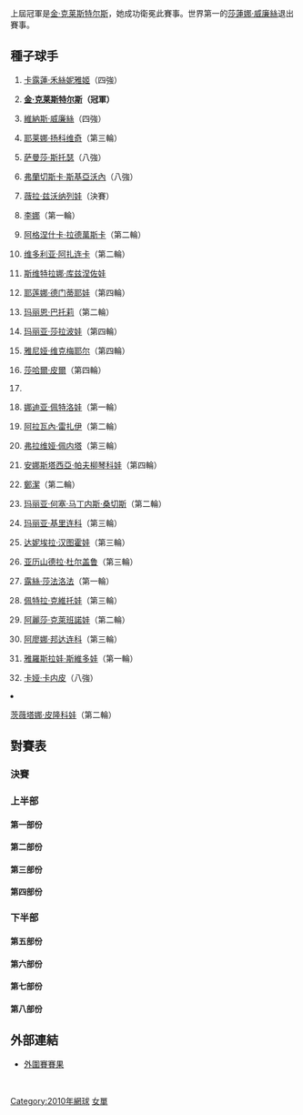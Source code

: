 {{noteTA
|G1=Tennis
|1=zh-hans:半区;zh-hant:半部;
|2=zh-hans:半决赛;zh-hk:準決賽;zh-tw:四強;
|3=zh-hans:四分之一决赛;zh-hk:半準決賽;zh-tw:八強;
}}

{{GrandSlamEvents|2010|美國網球公開賽|
 | defchamp = {{flagicon|BEL}} [[金·克莱斯特尔斯|金·克莱斯特尔斯]]
 | champ ={{flagicon|BEL}} [[金·克莱斯特尔斯|金·克莱斯特尔斯]]
 | runner ={{flagicon|RUS}} [[薇拉·兹沃纳列娃|薇拉·兹沃纳列娃]]
 | score =6-2、6-1
}}
{{Main|2010年美國網球公開賽}}

上屆冠軍是[[金·克莱斯特尔斯|金·克莱斯特尔斯]]，她成功衛冕此賽事。世界第一的[[莎蓮娜·威廉絲|莎蓮娜·威廉絲]]退出賽事。

==種子球手==
{{col-begin}}
{{col-2}}
#{{flagicon|DEN}} [[卡露蓮·禾絲妮雅姬|卡露蓮·禾絲妮雅姬]]（四強）
#{{flagicon|BEL}} '''[[金·克莱斯特尔斯|金·克莱斯特尔斯]]（冠軍）'''
#{{flagicon|USA}} [[維納斯·威廉絲|維納斯·威廉絲]]（四強）
#{{flagicon|SRB}} [[耶莱娜·扬科维奇|耶莱娜·扬科维奇]]（第三輪）
#{{flagicon|AUS}} [[萨曼莎·斯托瑟|萨曼莎·斯托瑟]]（八強）
#{{flagicon|ITA}} [[弗蘭切斯卡·斯基亞沃內|弗蘭切斯卡·斯基亞沃內]]（八強）
#{{flagicon|RUS}} [[薇拉·兹沃纳列娃|薇拉·兹沃纳列娃]]（決賽）
#{{flagicon|CHN}} [[李娜_(網球)|李娜]]（第一輪）
#{{flagicon|POL}} [[阿格涅什卡·拉德萬斯卡|阿格涅什卡·拉德萬斯卡]]（第二輪）
#{{flagicon|BLR}} [[维多利亚·阿扎连卡|维多利亚·阿扎连卡]]（第二輪）
#{{flagicon|RUS}} [[斯维特拉娜·库兹涅佐娃|斯维特拉娜·库兹涅佐娃]]
#{{flagicon|RUS}} [[耶莲娜·德门蒂耶娃|耶莲娜·德门蒂耶娃]]（第四輪）
#{{flagicon|FRA}} [[玛丽恩·巴托莉|玛丽恩·巴托莉]]（第二輪）
#{{flagicon|RUS}} [[玛丽亚·莎拉波娃|玛丽亚·莎拉波娃]]（第四輪）
#{{flagicon|BEL}} [[雅尼娅·维克梅耶尔|雅尼娅·维克梅耶尔]]（第四輪）
#{{flagicon|ISR}} [[莎哈爾·皮爾|莎哈爾·皮爾]]（第四輪）
{{col-2}}
<ol start="17"><li>
<li>{{flagicon|RUS}} [[娜迪亚·佩特洛娃|娜迪亚·佩特洛娃]]（第一輪）
<li>{{flagicon|FRA}} [[阿拉瓦內·雷扎伊|阿拉瓦內·雷扎伊]]（第二輪）
<li>{{flagicon|ITA}} [[弗拉维娅·佩内塔|弗拉维娅·佩内塔]]（第三輪）
<li>{{flagicon|RUS}} [[安娜斯塔西亞·帕夫柳琴科娃|安娜斯塔西亞·帕夫柳琴科娃]]（第四輪）
<li>{{flagicon|CHN}} [[鄭潔|鄭潔]]（第二輪）
<li>{{flagicon|ESP}} [[玛丽亚·何塞·马丁内斯·桑切斯|玛丽亚·何塞·马丁内斯·桑切斯]]（第二輪）
<li>{{flagicon|RUS}} [[玛丽亚·基里连科|玛丽亚·基里连科]]（第三輪）
<li>{{flagicon|SVK}} [[达妮埃拉·汉图霍娃|达妮埃拉·汉图霍娃]]（第三輪）
<li>{{flagicon|ROU}} [[亚历山德拉·杜尔盖鲁|亚历山德拉·杜尔盖鲁]]（第三輪）
<li>{{flagicon|CZE}} [[露絲·莎法洛法|露絲·莎法洛法]]（第一輪）
<li>{{flagicon|CZE}} [[佩特拉·克維托娃|佩特拉·克維托娃]]（第三輪）
<li>{{flagicon|RUS}} [[阿麗莎·克萊班諾娃|阿麗莎·克萊班諾娃]]（第二輪）
<li>{{flagicon|UKR}} [[阿廖娜·邦达连科|阿廖娜·邦达连科]]（第三輪）
<li>{{flagicon|KAZ}} [[雅羅斯拉娃·斯維多娃|雅羅斯拉娃·斯維多娃]]（第一輪）
<li>{{flagicon|EST}} [[卡娅·卡内皮|卡娅·卡内皮]]（八強）
<li>{{flagicon|BUL}} [[茨薇塔娜·皮隆科娃|茨薇塔娜·皮隆科娃]]（第二輪）
{{col-end}}

==對賽表==
{{Draw key}}
===決賽===
{{8TeamBracket-Tennis3
| RD1=八強
| RD2=四強
| RD3=決賽

|team-width=175

| RD1-seed1=1
| RD1-team1='''{{flagicon|DEN}} [[卡露蓮·禾絲妮雅姬|卡露蓮·禾絲妮雅姬]]
| RD1-score1-1='''6
| RD1-score1-2='''7
| RD1-score1-3= 
| RD1-seed2= 
| RD1-team2={{flagicon|SVK}} [[多米尼卡·齐布尔科娃|多米尼卡·齐布尔科娃]]
| RD1-score2-1=2
| RD1-score2-2=5
| RD1-score2-3= 

| RD1-seed3=31
| RD1-team3={{flagicon|EST}} [[卡娅·卡内皮|卡娅·卡内皮]]
| RD1-score3-1=3
| RD1-score3-2=5
| RD1-score3-3= 
| RD1-seed4=7
| RD1-team4='''{{flagicon|RUS}} [[薇拉·兹沃纳列娃|薇拉·兹沃纳列娃]]
| RD1-score4-1='''6
| RD1-score4-2='''7
| RD1-score4-3= 

| RD1-seed5=6
| RD1-team5={{flagicon|ITA}} [[弗蘭切斯卡·斯基亞沃內|弗蘭切斯卡·斯基亞沃內]]
| RD1-score5-1=6
| RD1-score5-2=5<sup>4</sup>
| RD1-score5-3= 
| RD1-seed6=3
| RD1-team6='''{{flagicon|USA}} [[維納斯·威廉絲|維納斯·威廉絲]]
| RD1-score6-1='''7
| RD1-score6-2='''6
| RD1-score6-3= 

| RD1-seed7=5
| RD1-team7={{flagicon|AUS}} [[萨曼莎·斯托瑟|萨曼莎·斯托瑟]]
| RD1-score7-1=4
| RD1-score7-2='''7
| RD1-score7-3=3
| RD1-seed8=2
| RD1-team8='''{{flagicon|BEL}} [[金·克莱斯特尔斯|金·克莱斯特尔斯]]
| RD1-score8-1='''6
| RD1-score8-2=5
| RD1-score8-3='''6

| RD2-seed1=1
| RD2-team1={{flagicon|DEN}} [[卡露蓮·禾絲妮雅姬|卡露蓮·禾絲妮雅姬]]
| RD2-score1-1=4
| RD2-score1-2=3
| RD2-score1-3= 
| RD2-seed2=7
| RD2-team2='''{{flagicon|RUS}} [[薇拉·兹沃纳列娃|薇拉·兹沃纳列娃]]
| RD2-score2-1='''6
| RD2-score2-2='''6
| RD2-score2-3= 

| RD2-seed3=3
| RD2-team3={{flagicon|USA}} [[維納斯·威廉絲|維納斯·威廉絲]]
| RD2-score3-1='''6
| RD2-score3-2=6<sup>2</sup>
| RD2-score3-3=4
| RD2-seed4=2
| RD2-team4='''{{flagicon|BEL}} [[金·克莱斯特尔斯|金·克莱斯特尔斯]]
| RD2-score4-1=4
| RD2-score4-2='''7
| RD2-score4-3='''6

| RD3-seed1=7
| RD3-team1={{flagicon|RUS}} [[薇拉·兹沃纳列娃|薇拉·兹沃纳列娃]]
| RD3-score1-1=2
| RD3-score1-2=1
| RD3-score1-3= 
| RD3-seed2=2
| RD3-team2='''{{flagicon|BEL}} [[金·克莱斯特尔斯|金·克莱斯特尔斯]]
| RD3-score2-1='''6
| RD3-score2-2='''6
| RD3-score2-3= 
}}

===上半部===
====第一部份====
{{16TeamBracket-Compact-Tennis3
| RD1=第一輪
| RD2=第二輪
| RD3=第三輪
| RD4=第四輪

| RD1-seed01=1
| RD1-team01='''{{flagicon|DEN}} [[卡露蓮·禾絲妮雅姬|禾絲妮雅姬]]
| RD1-score01-1='''6
| RD1-score01-2='''6
| RD1-score01-3= 
| RD1-seed02=WC
| RD1-team02={{flagicon|USA}} [[Chelsey_Gullickson|C Gullickson]]
| RD1-score02-1=1
| RD1-score02-2=1
| RD1-score02-3= 

| RD1-seed03= 
| RD1-team03='''{{flagicon|TPE}} [[張凱貞|張]]
| RD1-score03-1='''6
| RD1-score03-2='''6
| RD1-score03-3= 
| RD1-seed04= 
| RD1-team04={{flagicon|ESP}} [[卡拉·蘇亞雷斯·拿華路|蘇亞雷斯·拿華路]]
| RD1-score04-1=2
| RD1-score04-2=4
| RD1-score04-3= 

| RD1-seed05= 
| RD1-team05={{flagicon|GBR}} [[Anne_Keothavong|A Keothavong]]
| RD1-score05-1='''6
| RD1-score05-2=1
| RD1-score05-3=1
| RD1-seed06= 
| RD1-team06='''{{flagicon|TPE}} [[詹詠然|詹]]
| RD1-score06-1=2
| RD1-score06-2='''6
| RD1-score06-3='''6

| RD1-seed07=Q
| RD1-team07='''{{flagicon|AUT}} [[達美拉·柏絲克|柏絲克]]
| RD1-score07-1=2
| RD1-score07-2='''7
| RD1-score07-3='''6
| RD1-seed08=26
| RD1-team08={{flagicon|CZE}} [[露絲·莎法洛法|莎法洛法]]
| RD1-score08-1='''6
| RD1-score08-2=5
| RD1-score08-3=2

| RD1-seed09=18
| RD1-team09='''{{flagicon|FRA}} [[阿拉瓦內·雷扎伊|雷扎伊]]
| RD1-score09-1='''7
| RD1-score09-2='''7
| RD1-score09-3= 
| RD1-seed10= 
| RD1-team10={{flagicon|SVK}} [[瑪達蓮娜·拉芭莉歌法|拉芭莉歌法]]
| RD1-score10-1=6<sup>5</sup>
| RD1-score10-2=6<sup>2</sup>
| RD1-score10-3= 

| RD1-seed11=WC
| RD1-team11='''{{flagicon|USA}} [[Beatrice_Capra|B Capra]]
| RD1-score11-1='''6
| RD1-score11-2='''6
| RD1-score11-3= 
| RD1-seed12= 
| RD1-team12={{flagicon|CRO}} [[卡羅莉娜·施普雷姆|施普雷姆]]
| RD1-score12-1=1
| RD1-score12-2=3
| RD1-score12-3= 

| RD1-seed13=Q
| RD1-team13={{flagicon|ESP}} [[Nuria_Llagostera_Vives|N Llagostera Vives]]
| RD1-score13-1=3
| RD1-score13-2=6<sup>6</sup>
| RD1-score13-3= 
| RD1-seed14= 
| RD1-team14='''{{flagicon|CZE}} [[伊韋塔·貝內索娃|貝內索娃]]
| RD1-score14-1='''6
| RD1-score14-2='''7
| RD1-score14-3= 

| RD1-seed15= 
| RD1-team15={{flagicon|AUS}} [[Jarmila_Groth|J Groth]]
| RD1-score15-1='''6
| RD1-score15-2=3
| RD1-score15-3=1
| RD1-seed16=14
| RD1-team16='''{{flagicon|RUS}} [[玛丽亚·莎拉波娃|莎拉波娃]]
| RD1-score16-1=4
| RD1-score16-2='''6
| RD1-score16-3='''6

| RD2-seed01=1
| RD2-team01='''{{flagicon|DEN}} [[卡露蓮·禾絲妮雅姬|禾絲妮雅姬]]
| RD2-score01-1='''6
| RD2-score01-2='''6
| RD2-score01-3= 
| RD2-seed02= 
| RD2-team02={{flagicon|TPE}} [[張凱貞|張]]
| RD2-score02-1=0
| RD2-score02-2=0
| RD2-score02-3= 

| RD2-seed03= 
| RD2-team03='''{{flagicon|TPE}} [[詹詠然|詹]]
| RD2-score03-1='''6
| RD2-score03-2='''6
| RD2-score03-3= 
| RD2-seed04=Q
| RD2-team04={{flagicon|AUT}} [[達美拉·柏絲克|柏絲克]]
| RD2-score04-1=3
| RD2-score04-2=3
| RD2-score04-3= 

| RD2-seed05=18
| RD2-team05={{flagicon|FRA}} [[阿拉瓦內·雷扎伊|雷扎伊]]
| RD2-score05-1=5
| RD2-score05-2='''6
| RD2-score05-3=3
| RD2-seed06=WC
| RD2-team06='''{{flagicon|USA}} [[Beatrice_Capra|B Capra]]
| RD2-score06-1='''7
| RD2-score06-2=2
| RD2-score06-3='''6

| RD2-seed07= 
| RD2-team07={{flagicon|CZE}} [[伊韋塔·貝內索娃|貝內索娃]]
| RD2-score07-1=1
| RD2-score07-2=2
| RD2-score07-3= 
| RD2-seed08=14
| RD2-team08='''{{flagicon|RUS}} [[玛丽亚·莎拉波娃|莎拉波娃]]
| RD2-score08-1='''6
| RD2-score08-2='''6
| RD2-score08-3= 

| RD3-seed01=1
| RD3-team01='''{{flagicon|DEN}} [[卡露蓮·禾絲妮雅姬|禾絲妮雅姬]]
| RD3-score01-1='''6
| RD3-score01-2='''6
| RD3-score01-3= 
| RD3-seed02= 
| RD3-team02={{flagicon|TPE}} [[詹詠然|詹]]
| RD3-score02-1=1
| RD3-score02-2=0
| RD3-score02-3= 

| RD3-seed03=WC
| RD3-team03={{flagicon|USA}} [[Beatrice_Capra|B Capra]]
| RD3-score03-1=0
| RD3-score03-2=0
| RD3-score03-3= 
| RD3-seed04=14
| RD3-team04='''{{flagicon|RUS}} [[玛丽亚·莎拉波娃|莎拉波娃]]
| RD3-score04-1='''6
| RD3-score04-2='''6
| RD3-score04-3= 

| RD4-seed01=1
| RD4-team01='''{{flagicon|DEN}} [[卡露蓮·禾絲妮雅姬|禾絲妮雅姬]]
| RD4-score01-1='''6
| RD4-score01-2='''6
| RD4-score01-3= 
| RD4-seed02=14
| RD4-team02={{flagicon|RUS}} [[玛丽亚·莎拉波娃|莎拉波娃]]
| RD4-score02-1=3
| RD4-score02-2=4
| RD4-score02-3= 
}}

====第二部份====
{{16TeamBracket-Compact-Tennis3
| RD1=第一輪
| RD2=第二輪
| RD3=第三輪
| RD4=第四輪

| RD1-seed01=11
| RD1-team01='''{{flagicon|RUS}} [[斯维特拉娜·库兹涅佐娃|库兹涅佐娃]]
| RD1-score01-1='''6
| RD1-score01-2=4
| RD1-score01-3='''6
| RD1-seed02= 
| RD1-team02={{flagicon|JPN}} [[伊達公子|伊達]]
| RD1-score02-1=2
| RD1-score02-2='''6
| RD1-score02-3=1

| RD1-seed03= 
| RD1-team03={{flagicon|RUS}} [[Regina_Kulikova|R Kulikova]]
| RD1-score03-1=0
| RD1-score03-2=0
| RD1-score03-3=r
| RD1-seed04= 
| RD1-team04='''{{flagicon|LAT}} [[安娜斯塔西娅·塞娃斯托娃|塞娃斯托娃]]
| RD1-score04-1='''6
| RD1-score04-2=2
| RD1-score04-3= 

| RD1-seed05= 
| RD1-team05='''{{flagicon|AUT}} [[Yvonne_Meusburger|Y Meusburger]]
| RD1-score05-1=3
| RD1-score05-2='''7
| RD1-score05-3='''6
| RD1-seed06= 
| RD1-team06={{flagicon|USA}} [[Jill_Craybas|J Craybas]]
| RD1-score06-1='''6
| RD1-score06-2=5
| RD1-score06-3=0

| RD1-seed07= 
| RD1-team07={{Nowrap|{{flagicon|CZE}} [[巴波拉·薩拉弗娃-斯托科娃|薩拉弗娃-斯托科娃]]}}
| RD1-score07-1=5
| RD1-score07-2=4
| RD1-score07-3= 
| RD1-seed08=23
| RD1-team08='''{{flagicon|RUS}} [[玛丽亚·基里连科|基里连科]]
| RD1-score08-1='''7
| RD1-score08-2='''6
| RD1-score08-3= 

| RD1-seed09=30
| RD1-team09={{flagicon|KAZ}} [[雅羅斯拉娃·斯維多娃|斯維多娃]]
| RD1-score09-1=4
| RD1-score09-2='''6
| RD1-score09-3=2
| RD1-seed10=Q
| RD1-team10='''{{flagicon|ESP}} [[Lourdes_Domínguez_Lino|Domínguez Lino]]
| RD1-score10-1='''6
| RD1-score10-2=3
| RD1-score10-3='''6

| RD1-seed11= 
| RD1-team11={{flagicon|RUS}} [[安娜·恰克韋塔澤|恰克韋塔澤]]
| RD1-score11-1=3
| RD1-score11-2=3
| RD1-score11-3= 
| RD1-seed12= 
| RD1-team12='''{{flagicon|POL}} [[Urszula_Radwańska|U Radwańska]]
| RD1-score12-1='''6
| RD1-score12-2='''6
| RD1-score12-3= 

| RD1-seed13= 
| RD1-team13='''{{flagicon|SVK}} [[多米尼卡·齐布尔科娃|齐布尔科娃]]
| RD1-score13-1='''6
| RD1-score13-2=4
| RD1-score13-3='''7
| RD1-seed14= 
| RD1-team14={{flagicon|SUI}} [[Stefanie_Vögele|S Vögele]]
| RD1-score14-1=2
| RD1-score14-2='''6
| RD1-score14-3=5

| RD1-seed15= 
| RD1-team15='''{{flagicon|UKR}} [[卡捷琳娜·邦达连科|K邦达连科]]
| RD1-score15-1=2
| RD1-score15-2='''6
| RD1-score15-3='''6
| RD1-seed16=8
| RD1-team16={{flagicon|CHN}} [[李娜_(網球)|李]]
| RD1-score16-1='''6
| RD1-score16-2=4
| RD1-score16-3=2

| RD2-seed01=11
| RD2-team01='''{{flagicon|RUS}} [[斯维特拉娜·库兹涅佐娃|库兹涅佐娃]]
| RD2-score01-1='''6
| RD2-score01-2='''6
| RD2-score01-3= 
| RD2-seed02= 
| RD2-team02={{flagicon|LAT}} [[安娜斯塔西娅·塞娃斯托娃|塞娃斯托娃]]
| RD2-score02-1=2
| RD2-score02-2=3
| RD2-score02-3= 

| RD2-seed03= 
| RD2-team03={{flagicon|AUT}} [[Yvonne_Meusburger|Y Meusburger]]
| RD2-score03-1='''6
| RD2-score03-2=5
| RD2-score03-3=0
| RD2-seed04=23
| RD2-team04='''{{flagicon|RUS}} [[玛丽亚·基里连科|基里连科]]
| RD2-score04-1=4
| RD2-score04-2='''7
| RD2-score04-3='''6

| RD2-seed05=Q
| RD2-team05='''{{flagicon|ESP}} [[Lourdes_Domínguez_Lino|Domínguez Lino]]
| RD2-score05-1='''6
| RD2-score05-2='''7
| RD2-score05-3= 
| RD2-seed06= 
| RD2-team06={{flagicon|POL}} [[Urszula_Radwańska|U Radwańska]]
| RD2-score06-1=2
| RD2-score06-2=5
| RD2-score06-3= 

| RD2-seed07= 
| RD2-team07='''{{flagicon|SVK}} [[多米尼卡·齐布尔科娃|齐布尔科娃]]
| RD2-score07-1='''6
| RD2-score07-2=5
| RD2-score07-3='''7
| RD2-seed08= 
| RD2-team08={{flagicon|UKR}} [[卡捷琳娜·邦达连科|K邦达连科]]
| RD2-score08-1=2
| RD2-score08-2='''7
| RD2-score08-3=6<sup>7</sup>

| RD3-seed01=11
| RD3-team01='''{{flagicon|RUS}} [[斯维特拉娜·库兹涅佐娃|库兹涅佐娃]]
| RD3-score01-1='''6
| RD3-score01-2='''6
| RD3-score01-3= 
| RD3-seed02=23
| RD3-team02={{flagicon|RUS}} [[玛丽亚·基里连科|基里连科]]
| RD3-score02-1=3
| RD3-score02-2=4
| RD3-score02-3= 

| RD3-seed03=Q
| RD3-team03={{flagicon|ESP}} [[Lourdes_Domínguez_Lino|Domínguez Lino]]
| RD3-score03-1=0
| RD3-score03-2=1
| RD3-score03-3= 
| RD3-seed04= 
| RD3-team04='''{{flagicon|SVK}} [[多米尼卡·齐布尔科娃|齐布尔科娃]]
| RD3-score04-1='''6
| RD3-score04-2='''6
| RD3-score04-3= 

| RD4-seed01=11
| RD4-team01={{flagicon|RUS}} [[斯维特拉娜·库兹涅佐娃|库兹涅佐娃]]
| RD4-score01-1=5
| RD4-score01-2=6<sup>4</sup>
| RD4-score01-3= 
| RD4-seed02= 
| RD4-team02='''{{flagicon|SVK}} [[多米尼卡·齐布尔科娃|齐布尔科娃]]
| RD4-score02-1='''7
| RD4-score02-2='''7
| RD4-score02-3= 
}}

====第三部份====
{{16TeamBracket-Compact-Tennis3
| RD1=第一輪
| RD2=第二輪
| RD3=第三輪
| RD4=第四輪

| RD1-seed01=4
| RD1-team01='''{{flagicon|SRB}} [[耶莱娜·扬科维奇|扬科维奇]]
| RD1-score01-1='''6
| RD1-score01-2=4
| RD1-score01-3='''7
| RD1-seed02= 
| RD1-team02={{flagicon|ROU}} [[西莫娜·哈勒普|哈勒普]]
| RD1-score02-1=4
| RD1-score02-2='''6
| RD1-score02-3=5

| RD1-seed03= 
| RD1-team03={{flagicon|AUS}} [[艾丽西亚·莫利克|莫利克]]
| RD1-score03-1=6<sup>5</sup>
| RD1-score03-2=1
| RD1-score03-3= 
| RD1-seed04=Q
| RD1-team04='''{{flagicon|CRO}} [[Mirjana_Lučić|Lučić]]
| RD1-score04-1='''7
| RD1-score04-2='''6
| RD1-score04-3= 

| RD1-seed05= 
| RD1-team05={{flagicon|RSA}} [[Chanelle_Scheepers|C Scheepers]]
| RD1-score05-1=3
| RD1-score05-2=4
| RD1-score05-3= 
| RD1-seed06=Q
| RD1-team06='''{{flagicon|UZB}} [[Akgul_Amanmuradova|A Amanmuradova]]
| RD1-score06-1='''6
| RD1-score06-2='''6
| RD1-score06-3= 

| RD1-seed07= 
| RD1-team07={{flagicon|FRA}} [[阿丽泽·科奈|科奈]]
| RD1-score07-1='''6
| RD1-score07-2=1
| RD1-score07-3=0
| RD1-seed08=31
| RD1-team08='''{{flagicon|EST}} [[卡娅·卡内皮|卡内皮]]
| RD1-score08-1=3
| RD1-score08-2='''6
| RD1-score08-3='''6

| RD1-seed09=22
| RD1-team09='''{{Nowrap|{{flagicon|ESP}} [[玛丽亚·何塞·马丁内斯·桑切斯|马丁内斯·桑切斯]]}}
| RD1-score09-1='''6
| RD1-score09-2=3
| RD1-score09-3='''6
| RD1-seed10=WC
| RD1-team10={{flagicon|USA}} [[吉美·漢普頓|漢普頓]]
| RD1-score10-1=4
| RD1-score10-2='''6
| RD1-score10-3=0

| RD1-seed11= 
| RD1-team11={{flagicon|BEL}} [[Kirsten_Flipkens|K Flipkens]]
| RD1-score11-1=1
| RD1-score11-2=3
| RD1-score11-3= 
| RD1-seed12= 
| RD1-team12='''{{flagicon|SUI}} [[帕蒂·施尼德|施尼德]]
| RD1-score12-1='''6
| RD1-score12-2='''6
| RD1-score12-3= 

| RD1-seed13= 
| RD1-team13={{flagicon|ITA}} [[Romina_Oprandi|R Oprandi]]
| RD1-score13-1=3
| RD1-score13-2=4
| RD1-score13-3= 
| RD1-seed14= 
| RD1-team14='''{{flagicon|GER}} [[茱莉亞·高加斯|高加斯]]
| RD1-score14-1='''6
| RD1-score14-2='''6
| RD1-score14-3= 

| RD1-seed15= 
| RD1-team15={{flagicon|RUS}} [[Alla_Kudryavtseva|A Kudryavtseva]]
| RD1-score15-1=1
| RD1-score15-2=2
| RD1-score15-3= 
| RD1-seed16=15
| RD1-team16='''{{flagicon|BEL}} [[雅尼娅·维克梅耶尔|维克梅耶尔]]
| RD1-score16-1='''6
| RD1-score16-2='''6
| RD1-score16-3= 

| RD2-seed01=4
| RD2-team01='''{{flagicon|SRB}} [[耶莱娜·扬科维奇|扬科维奇]]
| RD2-score01-1='''6
| RD2-score01-2=3
| RD2-score01-3='''6
| RD2-seed02=Q
| RD2-team02={{flagicon|CRO}} [[Mirjana_Lučić|Lučić]]
| RD2-score02-1=4
| RD2-score02-2='''6
| RD2-score02-3=2

| RD2-seed03=Q
| RD2-team03={{flagicon|UZB}} [[Akgul_Amanmuradova|A Amanmuradova]]
| RD2-score03-1=2
| RD2-score03-2=4
| RD2-score03-3= 
| RD2-seed04=31
| RD2-team04='''{{flagicon|EST}} [[卡娅·卡内皮|卡内皮]]
| RD2-score04-1='''6
| RD2-score04-2='''6
| RD2-score04-3= 

| RD2-seed05=22
| RD2-team05={{Nowrap|{{flagicon|ESP}} [[玛丽亚·何塞·马丁内斯·桑切斯|马丁内斯·桑切斯]]}}
| RD2-score05-1=6<sup>2</sup>
| RD2-score05-2=4
| RD2-score05-3= 
| RD2-seed06= 
| RD2-team06='''{{flagicon|SUI}} [[帕蒂·施尼德|施尼德]]
| RD2-score06-1='''7
| RD2-score06-2='''6
| RD2-score06-3= 

| RD2-seed07= 
| RD2-team07={{flagicon|GER}} [[茱莉亞·高加斯|高加斯]]
| RD2-score07-1=4
| RD2-score07-2=5
| RD2-score07-3= 
| RD2-seed08=15
| RD2-team08='''{{flagicon|BEL}} [[雅尼娅·维克梅耶尔|维克梅耶尔]]
| RD2-score08-1='''6
| RD2-score08-2='''7
| RD2-score08-3= 

| RD3-seed01=4
| RD3-team01={{flagicon|SRB}} [[耶莱娜·扬科维奇|扬科维奇]]
| RD3-score01-1=2
| RD3-score01-2=6<sup>1</sup>
| RD3-score01-3= 
| RD3-seed02=31
| RD3-team02='''{{flagicon|EST}} [[卡娅·卡内皮|卡内皮]]
| RD3-score02-1='''6
| RD3-score02-2='''7
| RD3-score02-3= 

| RD3-seed03= 
| RD3-team03={{flagicon|SUI}} [[帕蒂·施尼德|施尼德]]
| RD3-score03-1=6<sup>5</sup>
| RD3-score03-2='''6
| RD3-score03-3=6<sup>6</sup>
| RD3-seed04=15
| RD3-team04='''{{flagicon|BEL}} [[雅尼娅·维克梅耶尔|维克梅耶尔]]
| RD3-score04-1='''7
| RD3-score04-2=3
| RD3-score04-3='''7

| RD4-seed01=31
| RD4-team01='''{{flagicon|EST}} [[卡娅·卡内皮|卡内皮]]
| RD4-score01-1=0
| RD4-score01-2='''7
| RD4-score01-3='''6
| RD4-seed02=15
| RD4-team02={{flagicon|BEL}} [[雅尼娅·维克梅耶尔|维克梅耶尔]]
| RD4-score02-1='''6
| RD4-score02-2=6<sup>2</sup>
| RD4-score02-3=1
}}
====第四部份====
{{16TeamBracket-Compact-Tennis3
| RD1=第一輪
| RD2=第二輪
| RD3=第三輪
| RD4=第四輪

| RD1-seed01=9
| RD1-team01='''{{flagicon|POL}} [[阿格涅什卡·拉德萬斯卡|拉德萬斯卡]]
| RD1-score01-1='''6
| RD1-score01-2='''6
| RD1-score01-3= 
| RD1-seed02= 
| RD1-team02={{flagicon|ESP}} [[Arantxa_Parra_Santonja|A Parra Santonja]]
| RD1-score02-1=4
| RD1-score02-2=3
| RD1-score02-3= 

| RD1-seed03= 
| RD1-team03='''{{flagicon|CHN}} [[彭帥|彭]]
| RD1-score03-1=6<sup>5</sup>
| RD1-score03-2='''7
| RD1-score03-3='''6
| RD1-seed04=WC
| RD1-team04={{flagicon|USA}} [[Shelby_Rogers|S Rogers]]
| RD1-score04-1='''7
| RD1-score04-2=6<sup>3</sup>
| RD1-score04-3=3

| RD1-seed05= 
| RD1-team05='''{{flagicon|USA}} [[比丹妮·瑪迪克-辛特斯|瑪迪克-辛特斯]]
| RD1-score05-1=4
| RD1-score05-2='''6
| RD1-score05-3='''6
| RD1-seed06= 
| RD1-team06={{Nowrap|{{flagicon|ESP}} [[安娜貝爾·梅迪娜·加里格斯|梅迪娜·加里格斯]]}}
| RD1-score06-1='''6
| RD1-score06-2=4
| RD1-score06-3=1

| RD1-seed07= 
| RD1-team07='''{{flagicon|GER}} [[安德烈·佩德科維奇|佩德科維奇]]
| RD1-score07-1='''6
| RD1-score07-2=4
| RD1-score07-3='''7
| RD1-seed08=17
| RD1-team08={{flagicon|RUS}} [[娜迪亚·佩特洛娃|佩特洛娃]]
| RD1-score08-1=2
| RD1-score08-2='''6
| RD1-score08-3=6<sup>4</sup>

| RD1-seed09=25
| RD1-team09='''{{flagicon|ROU}} [[亚历山德拉·杜尔盖鲁|杜尔盖鲁]]
| RD1-score09-1='''6
| RD1-score09-2='''6
| RD1-score09-3= 
| RD1-seed10= 
| RD1-team10={{flagicon|FRA}} [[茱莉·孔恩|孔恩]]
| RD1-score10-1=3
| RD1-score10-2=1
| RD1-score10-3= 

| RD1-seed11= 
| RD1-team11='''{{flagicon|SWE}} [[索菲亞·阿維德森|阿維德森]]
| RD1-score11-1='''6
| RD1-score11-2='''6
| RD1-score11-3= 
| RD1-seed12= 
| RD1-team12={{flagicon|ROU}} [[索拉娜·科斯蒂亚|科斯蒂亚]]
| RD1-score12-1=1
| RD1-score12-2=2
| RD1-score12-3= 

| RD1-seed13=WC
| RD1-team13={{flagicon|USA}} [[Coco_Vandeweghe|C Vandeweghe]]
| RD1-score13-1=1
| RD1-score13-2=0
| RD1-score13-3= 
| RD1-seed14=
| RD1-team14='''{{flagicon|GER}} [[萨比娜·利斯基|利斯基]]
| RD1-score14-1='''6
| RD1-score14-2='''6
| RD1-score14-3= 

| RD1-seed15=Q
| RD1-team15={{flagicon|SVK}} [[Zuzana_Kučová|Z Kučová]]
| RD1-score15-1=2
| RD1-score15-2=1
| RD1-score15-3= 
| RD1-seed16=7
| RD1-team16='''{{flagicon|RUS}} [[薇拉·兹沃纳列娃|兹沃纳列娃]]
| RD1-score16-1='''6
| RD1-score16-2='''6
| RD1-score16-3= 

| RD2-seed01=9
| RD2-team01={{flagicon|POL}} [[阿格涅什卡·拉德萬斯卡|拉德萬斯卡]]
| RD2-score01-1='''6
| RD2-score01-2=1
| RD2-score01-3=4
| RD2-seed02= 
| RD2-team02='''{{flagicon|CHN}} [[彭帥|彭]]
| RD2-score02-1=2
| RD2-score02-2='''6
| RD2-score02-3='''6

| RD2-seed03= 
| RD2-team03={{flagicon|USA}} [[比丹妮·瑪迪克-辛特斯|瑪迪克-辛特斯]]
| RD2-score03-1='''6
| RD2-score03-2=3
| RD2-score03-3=5
| RD2-seed04= 
| RD2-team04='''{{flagicon|GER}} [[安德烈·佩德科維奇|佩德科維奇]]
| RD2-score04-1=3
| RD2-score04-2='''6
| RD2-score04-3='''7

| RD2-seed05=25
| RD2-team05='''{{flagicon|ROU}} [[亚历山德拉·杜尔盖鲁|杜尔盖鲁]]
| RD2-score05-1='''7
| RD2-score05-2='''6
| RD2-score05-3= 
| RD2-seed06= 
| RD2-team06={{flagicon|SWE}} [[索菲亞·阿維德森|阿維德森]]
| RD2-score06-1=6<sup>5</sup>
| RD2-score06-2=1
| RD2-score06-3= 

| RD2-seed07=
| RD2-team07={{flagicon|GER}} [[萨比娜·利斯基|利斯基]]
| RD2-score07-1=1
| RD2-score07-2=6<sup>5</sup>
| RD2-score07-3= 
| RD2-seed08=7
| RD2-team08='''{{flagicon|RUS}} [[薇拉·兹沃纳列娃|兹沃纳列娃]]
| RD2-score08-1='''6
| RD2-score08-2='''7
| RD2-score08-3= 

| RD3-seed01= 
| RD3-team01={{flagicon|CHN}} [[彭帥|彭]]
| RD3-score01-1= 
| RD3-score01-2= 
| RD3-score01-3= 
| RD3-seed02= 
| RD3-team02='''{{flagicon|GER}} [[安德烈·佩德科維奇|佩德科維奇]]
| RD3-score02-1=w/o
| RD3-score02-2= 
| RD3-score02-3= 

| RD3-seed03=25
| RD3-team03={{flagicon|ROU}} [[亚历山德拉·杜尔盖鲁|杜尔盖鲁]]
| RD3-score03-1=2
| RD3-score03-2=6<sup>2</sup>
| RD3-score03-3= 
| RD3-seed04=7
| RD3-team04='''{{flagicon|RUS}} [[薇拉·兹沃纳列娃|兹沃纳列娃]]
| RD3-score04-1='''6
| RD3-score04-2='''7
| RD3-score04-3= 

| RD4-seed01= 
| RD4-team01={{flagicon|GER}} [[安德烈·佩德科維奇|佩德科維奇]]
| RD4-score01-1=1
| RD4-score01-2=2
| RD4-score01-3= 
| RD4-seed02=7
| RD4-team02='''{{flagicon|RUS}} [[薇拉·兹沃纳列娃|兹沃纳列娃]]
| RD4-score02-1='''6
| RD4-score02-2='''6
| RD4-score02-3= 
}}

===下半部===
====第五部份====
{{16TeamBracket-Compact-Tennis3
| RD1=第一輪
| RD2=第二輪
| RD3=第三輪
| RD4=第四輪

| RD1-seed01=6
| RD1-team01='''{{flagicon|ITA}} [[弗蘭切斯卡·斯基亞沃內|斯基亞沃內]]
| RD1-score01-1='''6
| RD1-score01-2='''6
| RD1-score01-3= 
| RD1-seed02= 
| RD1-team02={{flagicon|JPN}} [[森田步美|森田]]
| RD1-score02-1=1
| RD1-score02-2=0
| RD1-score02-3= 

| RD1-seed03=Q
| RD1-team03='''{{flagicon|ITA}} [[Maria_Elena_Camerin|ME Camerin]]
| RD1-score03-1='''6
| RD1-score03-2='''6
| RD1-score03-3= 
| RD1-seed04=WC
| RD1-team04={{flagicon|AUS}} [[蘇菲·費格遜|費格遜]]
| RD1-score04-1=4
| RD1-score04-2=0
| RD1-score04-3= 

| RD1-seed05= 
| RD1-team05='''{{flagicon|USA}} [[梅蘭妮·歐丁|歐丁]]
| RD1-score05-1='''6
| RD1-score05-2='''6
| RD1-score05-3= 
| RD1-seed06=Q
| RD1-team06={{flagicon|UKR}} [[Olga_Savchuk|O Savchuk]]
| RD1-score06-1=3
| RD1-score06-2=0
| RD1-score06-3= 

| RD1-seed07= 
| RD1-team07={{flagicon|RUS}} [[菲娜·杜舒芬娜|杜舒芬娜]]
| RD1-score07-1=0
| RD1-score07-2='''7
| RD1-score07-3=4
| RD1-seed08=29
| RD1-team08='''{{flagicon|UKR}} [[阿廖娜·邦达连科|A邦达连科]]
| RD1-score08-1='''6
| RD1-score08-2=5
| RD1-score08-3='''6

| RD1-seed09=20
| RD1-team09='''{{flagicon|RUS}} [[安娜斯塔西亞·帕夫柳琴科娃|帕夫柳琴科娃]]
| RD1-score09-1='''6
| RD1-score09-2='''6
| RD1-score09-3= 
| RD1-seed10= 
| RD1-team10={{flagicon|GER}} [[克絲汀娜·巴羅伊絲|巴羅伊絲]]
| RD1-score10-1=4
| RD1-score10-2=1
| RD1-score10-3= 

| RD1-seed11=Q
| RD1-team11={{flagicon|POR}} [[米雪·拉莎·迪·比圖|拉莎·迪·比圖]]
| RD1-score11-1=3
| RD1-score11-2=2;
| RD1-score11-3= 
| RD1-seed12=Q
| RD1-team12='''{{flagicon|IND}} [[萨尼娅·米尔扎|米尔扎]]
| RD1-score12-1='''6
| RD1-score12-2='''6
| RD1-score12-3= 

| RD1-seed13= 
| RD1-team13='''{{flagicon|ARG}} [[姬絲拉·杜高|杜高]]
| RD1-score13-1='''6
| RD1-score13-2='''6
| RD1-score13-3= 
| RD1-seed14= 
| RD1-team14={{flagicon|GER}} [[Angelique_Kerber|A Kerber]]
| RD1-score14-1=3
| RD1-score14-2=1
| RD1-score14-3= 

| RD1-seed15=Q
| RD1-team15={{flagicon|ROU}} [[Monica_Niculescu|Niculescu]]
| RD1-score15-1=0
| RD1-score15-2='''7
| RD1-score15-3=1
| RD1-seed16=10
| RD1-team16='''{{flagicon|BLR}} [[维多利亚·阿扎连卡|阿扎连卡]]
| RD1-score16-1='''6
| RD1-score16-2=5
| RD1-score16-3='''6

| RD2-seed01=6
| RD2-team01='''{{flagicon|ITA}} [[弗蘭切斯卡·斯基亞沃內|斯基亞沃內]]
| RD2-score01-1='''6
| RD2-score01-2='''6
| RD2-score01-3= 
| RD2-seed02=Q
| RD2-team02={{flagicon|ITA}} [[Maria_Elena_Camerin|ME Camerin]]
| RD2-score02-1=2
| RD2-score02-2=1
| RD2-score02-3= 

| RD2-seed03= 
| RD2-team03={{flagicon|USA}} [[梅蘭妮·歐丁|歐丁]]
| RD2-score03-1=2
| RD2-score03-2=5
| RD2-score03-3= 
| RD2-seed04=29
| RD2-team04='''{{flagicon|UKR}} [[阿廖娜·邦达连科|A邦达连科]]
| RD2-score04-1='''6
| RD2-score04-2='''7
| RD2-score04-3= 

| RD2-seed05=20
| RD2-team05='''{{flagicon|RUS}} [[安娜斯塔西亞·帕夫柳琴科娃|帕夫柳琴科娃]]
| RD2-score05-1='''6
| RD2-score05-2='''6
| RD2-score05-3= 
| RD2-seed06=Q
| RD2-team06={{flagicon|IND}} [[萨尼娅·米尔扎|米尔扎]]
| RD2-score06-1=2
| RD2-score06-2=4
| RD2-score06-3= 

| RD2-seed07= 
| RD2-team07='''{{flagicon|ARG}} [[姬絲拉·杜高|杜高]]
| RD2-score07-1=5
| RD2-score07-2= 
| RD2-score07-3= 
| RD2-seed08=10
| RD2-team08={{flagicon|BLR}} [[维多利亚·阿扎连卡|阿扎连卡]]
| RD2-score08-1=1
| RD2-score08-2=r
| RD2-score08-3= 

| RD3-seed01=6
| RD3-team01='''{{flagicon|ITA}} [[弗蘭切斯卡·斯基亞沃內|斯基亞沃內]]
| RD3-score01-1='''6
| RD3-score01-2='''7
| RD3-score01-3= 
| RD3-seed02=29
| RD3-team02={{flagicon|UKR}} [[阿廖娜·邦达连科|A邦达连科]]
| RD3-score02-1=1
| RD3-score02-2=5
| RD3-score02-3= 

| RD3-seed03=20
| RD3-team03='''{{flagicon|RUS}} [[安娜斯塔西亞·帕夫柳琴科娃|帕夫柳琴科娃]]
| RD3-score03-1='''6
| RD3-score03-2='''6
| RD3-score03-3= 
| RD3-seed04= 
| RD3-team04={{flagicon|ARG}} [[姬絲拉·杜高|杜高]]
| RD3-score04-1=1
| RD3-score04-2=2
| RD3-score04-3= 

| RD4-seed01=6
| RD4-team01='''{{flagicon|ITA}} [[弗蘭切斯卡·斯基亞沃內|斯基亞沃內]]
| RD4-score01-1='''6
| RD4-score01-2='''6
| RD4-score01-3= 
| RD4-seed02=20
| RD4-team02={{flagicon|RUS}} [[安娜斯塔西亞·帕夫柳琴科娃|帕夫柳琴科娃]]
| RD4-score02-1=2
| RD4-score02-2=0
| RD4-score02-3= 
}}

====第六部份====
{{16TeamBracket-Compact-Tennis3
| RD1=第一輪
| RD2=第二輪
| RD3=第三輪
| RD4=第四輪

| RD1-seed01=16
| RD1-team01='''{{flagicon|ISR}} [[莎哈爾·皮爾|皮爾]]
| RD1-score01-1='''6
| RD1-score01-2='''7
| RD1-score01-3= 
| RD1-seed02= 
| RD1-team02={{flagicon|CRO}} [[耶萊娜·科斯塔尼奇|科斯塔尼奇]]
| RD1-score02-1=4
| RD1-score02-2=5
| RD1-score02-3= 

| RD1-seed03= 
| RD1-team03='''{{flagicon|FRA}} [[保琳·巴曼迪耶|巴曼迪耶]]
| RD1-score03-1=4
| RD1-score03-2='''6
| RD1-score03-3='''7
| RD1-seed04= 
| RD1-team04={{flagicon|ITA}} [[Alberta_Brianti|A Brianti]]
| RD1-score04-1='''6
| RD1-score04-2=3
| RD1-score04-3=5

| RD1-seed05= 
| RD1-team05='''{{flagicon|HUN}} [[扎维·阿格妮斯|扎维]]
| RD1-score05-1='''6
| RD1-score05-2='''6
| RD1-score05-3= 
| RD1-seed06= 
| RD1-team06={{flagicon|CZE}} [[Sandra_Záhlavová|S Záhlavová]]
| RD1-score06-1=0
| RD1-score06-2=2
| RD1-score06-3= 

| RD1-seed07=Q
| RD1-team07={{flagicon|USA}} [[Irina_Falconi|I Falconi]]
| RD1-score07-1=2
| RD1-score07-2=1
| RD1-score07-3= 
| RD1-seed08=19
| RD1-team08='''{{flagicon|ITA}} [[弗拉维娅·佩内塔|佩内塔]]
| RD1-score08-1='''6
| RD1-score08-2='''6
| RD1-score08-3= 

| RD1-seed09=32
| RD1-team09='''{{flagicon|BUL}} [[茨薇塔娜·皮隆科娃|皮隆科娃]]
| RD1-score09-1='''6
| RD1-score09-2='''6
| RD1-score09-3= 
| RD1-seed10= 
| RD1-team10={{flagicon|CZE}} [[Renata_Voráčová|R Voráčová]]
| RD1-score10-1=3
| RD1-score10-2=4
| RD1-score10-3= 

| RD1-seed11= 
| RD1-team11={{flagicon|SLO}} [[波罗娜·赫尔科吉|赫尔科吉]]
| RD1-score11-1=4
| RD1-score11-2=5
| RD1-score11-3= 
| RD1-seed12=Q
| RD1-team12='''{{flagicon|LUX}} [[Mandy_Minella|M Minella]]
| RD1-score12-1='''6
| RD1-score12-2='''7
| RD1-score12-3= 

| RD1-seed13=Q
| RD1-team13='''{{flagicon|CAN}} [[蕾貝卡·瑪莉諾|瑪莉諾]]
| RD1-score13-1='''6
| RD1-score13-2=4
| RD1-score13-3='''7
| RD1-seed14= 
| RD1-team14={{flagicon|RUS}} [[Ksenia_Pervak|K Pervak]]
| RD1-score14-1=4
| RD1-score14-2='''6
| RD1-score14-3=5

| RD1-seed15= 
| RD1-team15={{flagicon|ITA}} [[罗伯塔·芬奇|芬奇]]
| RD1-score15-1=4
| RD1-score15-2=1
| RD1-score15-3= 
| RD1-seed16=3
| RD1-team16='''{{flagicon|USA}} [[維納斯·威廉絲|威廉絲]]
| RD1-score16-1='''6
| RD1-score16-2='''6
| RD1-score16-3= 

| RD2-seed01=16
| RD2-team01='''{{flagicon|ISR}} [[莎哈爾·皮爾|皮爾]]
| RD2-score01-1='''6
| RD2-score01-2='''6
| RD2-score01-3= 
| RD2-seed02= 
| RD2-team02={{flagicon|FRA}} [[保琳·巴曼迪耶|巴曼迪耶]]
| RD2-score02-1=2
| RD2-score02-2=3
| RD2-score02-3= 

| RD2-seed03= 
| RD2-team03={{flagicon|HUN}} [[扎维·阿格妮斯|扎维]]
| RD2-score03-1=1
| RD2-score03-2=4
| RD2-score03-3= 
| RD2-seed04=19
| RD2-team04='''{{flagicon|ITA}} [[弗拉维娅·佩内塔|佩内塔]]
| RD2-score04-1='''6
| RD2-score04-2='''6
| RD2-score04-3= 

| RD2-seed05=32
| RD2-team05={{flagicon|BUL}} [[茨薇塔娜·皮隆科娃|皮隆科娃]]
| RD2-score05-1=4
| RD2-score05-2=0
| RD2-score05-3= 
| RD2-seed06=Q
| RD2-team06='''{{flagicon|LUX}} [[Mandy_Minella|M Minella]]
| RD2-score06-1='''6
| RD2-score06-2='''6
| RD2-score06-3= 

| RD2-seed07=Q
| RD2-team07={{flagicon|CAN}} [[蕾貝卡·瑪莉諾|瑪莉諾]]
| RD2-score07-1=6<sup>3</sup>
| RD2-score07-2=3
| RD2-score07-3= 
| RD2-seed08=3
| RD2-team08='''{{flagicon|USA}} [[維納斯·威廉絲|威廉絲]]
| RD2-score08-1='''7
| RD2-score08-2='''6
| RD2-score08-3= 

| RD3-seed01=16
| RD3-team01='''{{flagicon|ISR}} [[莎哈爾·皮爾|皮爾]]
| RD3-score01-1='''6
| RD3-score01-2='''6
| RD3-score01-3= 
| RD3-seed02=19
| RD3-team02={{flagicon|ITA}} [[弗拉维娅·佩内塔|佩内塔]]
| RD3-score02-1=4
| RD3-score02-2=4
| RD3-score02-3= 

| RD3-seed03=Q
| RD3-team03={{flagicon|LUX}} [[Mandy_Minella|M Minella]]
| RD3-score03-1=2
| RD3-score03-2=1'''6
| RD3-score03-3= 
| RD3-seed04=3
| RD3-team04='''{{flagicon|USA}} [[維納斯·威廉絲|威廉絲]]
| RD3-score04-1='''6
| RD3-score04-2='''6
| RD3-score04-3= 

| RD4-seed01=16
| RD4-team01={{flagicon|ISR}} [[莎哈爾·皮爾|皮爾]]
| RD4-score01-1=6<sup>3</sup>
| RD4-score01-2=3
| RD4-score01-3= 
| RD4-seed02=3
| RD4-team02='''{{flagicon|USA}} [[維納斯·威廉絲|威廉絲]]
| RD4-score02-1='''7
| RD4-score02-2='''6
| RD4-score02-3= 
}}
====第七部份====
{{16TeamBracket-Compact-Tennis3
| RD1=第一輪
| RD2=第二輪
| RD3=第三輪
| RD4=第四輪

| RD1-seed01=5
| RD1-team01='''{{flagicon|AUS}} [[萨曼莎·斯托瑟|斯托瑟]]
| RD1-score01-1=3
| RD1-score01-2='''7
| RD1-score01-3='''6
| RD1-seed02= 
| RD1-team02={{flagicon|RUS}} [[艾蓮娜·費絲蓮娜|費絲蓮娜]]
| RD1-score02-1='''6
| RD1-score02-2=6<sup>2</sup>
| RD1-score02-3=1

| RD1-seed03= 
| RD1-team03={{flagicon|SRB}} [[Bojana_Jovanovski|B Jovanovski]]
| RD1-score03-1=5
| RD1-score03-2=4
| RD1-score03-3= 
| RD1-seed04= 
| RD1-team04='''{{flagicon|AUS}} [[安娜塔西亞·羅迪諾蛙|羅迪諾蛙]]
| RD1-score04-1='''7
| RD1-score04-2='''6
| RD1-score04-3= 

| RD1-seed05= 
| RD1-team05='''{{flagicon|ITA}} [[莎拉·艾蘭尼|艾蘭尼]]
| RD1-score05-1='''7
| RD1-score05-2='''7
| RD1-score05-3= 
| RD1-seed06= 
| RD1-team06={{flagicon|ITA}} [[塔蒂亞娜·加爾賓|加爾賓]]
| RD1-score06-1=6<sup>4</sup>
| RD1-score06-2=5
| RD1-score06-3= 

| RD1-seed07= 
| RD1-team07={{flagicon|SWE}} [[Johanna_Larsson_(tennis)|J Larsson]]
| RD1-score07-1=6<sup>4</sup>
| RD1-score07-2=2
| RD1-score07-3= 
| RD1-seed08=28
| RD1-team08='''{{flagicon|RUS}} [[阿麗莎·克萊班諾娃|克萊班諾娃]]
| RD1-score08-1='''7
| RD1-score08-2='''6
| RD1-score08-3= 

| RD1-seed09=24
| RD1-team09='''{{flagicon|SVK}} [[达妮埃拉·汉图霍娃|汉图霍娃]]
| RD1-score09-1='''6
| RD1-score09-2='''6
| RD1-score09-3= 
| RD1-seed10= 
| RD1-team10={{flagicon|RUS}} [[迪娜拉·薩芬娜|薩芬娜]]
| RD1-score10-1=3
| RD1-score10-2=4
| RD1-score10-3= 

| RD1-seed11= 
| RD1-team11='''{{flagicon|USA}} [[金久慈|金]]
| RD1-score11-1='''6
| RD1-score11-2=0
| RD1-score11-3='''6
| RD1-seed12= 
| RD1-team12={{flagicon|USA}} [[Christina_McHale|C McHale]]
| RD1-score12-1=3
| RD1-score12-2='''6
| RD1-score12-3=1

| RD1-seed13=Q
| RD1-team13={{flagicon|CZE}} [[Zuzana_Ondrášková|Z Ondrášková]]
| RD1-score13-1=5
| RD1-score13-2=0
| RD1-score13-3= 
| RD1-seed14= 
| RD1-team14='''{{flagicon|AUT}} [[西比爾·巴默爾|巴默爾]]
| RD1-score14-1='''7
| RD1-score14-2='''6
| RD1-score14-3= 

| RD1-seed15= 
| RD1-team15={{flagicon|BLR}} [[奥尔加·格沃特索娃|格沃特索娃]]
| RD1-score15-1=1
| RD1-score15-2=2
| RD1-score15-3= 
| RD1-seed16=12
| RD1-team16='''{{flagicon|RUS}} [[耶莲娜·德门蒂耶娃|德门蒂耶娃]]
| RD1-score16-1='''6
| RD1-score16-2='''6
| RD1-score16-3= 

| RD2-seed01=5
| RD2-team01='''{{flagicon|AUS}} [[萨曼莎·斯托瑟|斯托瑟]]
| RD2-score01-1='''6
| RD2-score01-2='''6
| RD2-score01-3= 
| RD2-seed02= 
| RD2-team02={{flagicon|AUS}} [[安娜塔西亞·羅迪諾蛙|羅迪諾蛙]]
| RD2-score02-1=1
| RD2-score02-2=4
| RD2-score02-3= 

| RD2-seed03= 
| RD2-team03='''{{flagicon|ITA}} [[莎拉·艾蘭尼|艾蘭尼]]
| RD2-score03-1='''6
| RD2-score03-2='''6
| RD2-score03-3= 
| RD2-seed04=28
| RD2-team04={{flagicon|RUS}} [[阿麗莎·克萊班諾娃|克萊班諾娃]]
| RD2-score04-1=2
| RD2-score04-2=3
| RD2-score04-3= 

| RD2-seed05=24
| RD2-team05='''{{flagicon|SVK}} [[达妮埃拉·汉图霍娃|汉图霍娃]]
| RD2-score05-1=5
| RD2-score05-2='''6
| RD2-score05-3='''6
| RD2-seed06= 
| RD2-team06={{flagicon|USA}} [[金久慈|金]]
| RD2-score06-1='''7
| RD2-score06-2=3
| RD2-score06-3=4

| RD2-seed07= 
| RD2-team07={{flagicon|AUT}} [[西比爾·巴默爾|巴默爾]]
| RD2-score07-1=3
| RD2-score07-2=4
| RD2-score07-3= 
| RD2-seed08=12
| RD2-team08='''{{flagicon|RUS}} [[耶莲娜·德门蒂耶娃|德门蒂耶娃]]
| RD2-score08-1='''6
| RD2-score08-2='''6
| RD2-score08-3= 

| RD3-seed01=5
| RD3-team01='''{{flagicon|AUS}} [[萨曼莎·斯托瑟|斯托瑟]]
| RD3-score01-1='''6
| RD3-score01-2='''6
| RD3-score01-3= 
| RD3-seed02= 
| RD3-team02={{flagicon|ITA}} [[莎拉·艾蘭尼|艾蘭尼]]
| RD3-score02-1=2
| RD3-score02-2=3
| RD3-score02-3= 

| RD3-seed03=24
| RD3-team03={{flagicon|SVK}} [[达妮埃拉·汉图霍娃|汉图霍娃]]
| RD3-score03-1=5
| RD3-score03-2=2
| RD3-score03-3= 
| RD3-seed04=12
| RD3-team04='''{{flagicon|RUS}} [[耶莲娜·德门蒂耶娃|德门蒂耶娃]]
| RD3-score04-1='''7
| RD3-score04-2='''6
| RD3-score04-3= 

| RD4-seed01=5
| RD4-team01='''{{flagicon|AUS}} [[萨曼莎·斯托瑟|斯托瑟]]
| RD4-score01-1='''6
| RD4-score01-2=2
| RD4-score01-3='''7
| RD4-seed02=12
| RD4-team02={{flagicon|RUS}} [[耶莲娜·德门蒂耶娃|德门蒂耶娃]]
| RD4-score02-1=3
| RD4-score02-2='''6
| RD4-score02-3=6<sup>2</sup>
}}

====第八部份====
{{16TeamBracket-Compact-Tennis3
| RD1=第一輪
| RD2=第二輪
| RD3=第三輪
| RD4=第四輪

| RD1-seed01=13
| RD1-team01='''{{flagicon|FRA}} [[玛丽恩·巴托莉|巴托莉]]
| RD1-score01-1='''6
| RD1-score01-2='''6
| RD1-score01-3= 
| RD1-seed02= 
| RD1-team02={{flagicon|ROU}} [[Edina_Gallovits|E Gallovits]]
| RD1-score02-1=3
| RD1-score02-2=2
| RD1-score02-3= 

| RD1-seed03=WC
| RD1-team03='''{{flagicon|FRA}} [[維吉妮·拉扎諾|拉扎諾]]
| RD1-score03-1='''6
| RD1-score03-2='''6
| RD1-score03-3= 
| RD1-seed04= 
| RD1-team04={{flagicon|CZE}} [[克拉拉·扎科帕洛娃|扎科帕洛娃]]
| RD1-score04-1=3
| RD1-score04-2=2
| RD1-score04-3= 

| RD1-seed05= 
| RD1-team05='''{{flagicon|SRB}} [[安娜·伊萬諾維奇|伊萬諾維奇]]
| RD1-score05-1='''6
| RD1-score05-2='''6
| RD1-score05-3= 
| RD1-seed06= 
| RD1-team06={{flagicon|RUS}} [[葉卡捷琳娜·馬卡洛娃|馬卡洛娃]]
| RD1-score06-1=3
| RD1-score06-2=2
| RD1-score06-3= 

| RD1-seed07= 
| RD1-team07={{flagicon|SUI}} [[迪美雅·芭辛絲姬|芭辛絲姬]]
| RD1-score07-1=6<sup>0</sup>
| RD1-score07-2=6<sup>1</sup>
| RD1-score07-3= 
| RD1-seed08=21
| RD1-team08='''{{flagicon|CHN}} [[鄭潔|鄭]]
| RD1-score08-1='''7
| RD1-score08-2='''7
| RD1-score08-3= 

| RD1-seed09=27
| RD1-team09='''{{flagicon|CZE}} [[佩特拉·克維托娃|克維托娃]]
| RD1-score09-1='''6
| RD1-score09-2='''7
| RD1-score09-3= 
| RD1-seed10= 
| RD1-team10={{flagicon|CZE}} [[Lucie_Hradecká|L Hradecká]]
| RD1-score10-1=4
| RD1-score10-2=5
| RD1-score10-3= 

| RD1-seed11= 
| RD1-team11='''{{flagicon|GBR}} [[Elena_Baltacha|E Baltacha]]
| RD1-score11-1='''6
| RD1-score11-2='''6
| RD1-score11-3= 
| RD1-seed12= 
| RD1-team12={{flagicon|CRO}} [[Petra_Martić|P Martić]]
| RD1-score12-1=2
| RD1-score12-2=2
| RD1-score12-3= 

| RD1-seed13=Q
| RD1-team13='''{{flagicon|AUS}} [[莎莉·皮爾絲|皮爾絲]]
| RD1-score13-1='''6
| RD1-score13-2='''6
| RD1-score13-3= 
| RD1-seed14= 
| RD1-team14={{flagicon|CAN}} [[雅歷珊查·禾絲妮雅克|禾絲妮雅克]]
| RD1-score14-1=0
| RD1-score14-2=1
| RD1-score14-3= 

| RD1-seed15= 
| RD1-team15={{flagicon|HUN}} [[Gréta_Arn|G Arn]]
| RD1-score15-1=0
| RD1-score15-2=5
| RD1-score15-3= 
| RD1-seed16=2
| RD1-team16='''{{flagicon|BEL}} [[金·克莱斯特尔斯|克莱斯特尔斯]]
| RD1-score16-1='''6
| RD1-score16-2='''7
| RD1-score16-3= 

| RD2-seed01=13
| RD2-team01={{flagicon|FRA}} [[玛丽恩·巴托莉|巴托莉]]
| RD2-score01-1=5
| RD2-score01-2=4
| RD2-score01-3= 
| RD2-seed02=WC
| RD2-team02='''{{flagicon|FRA}} [[維吉妮·拉扎諾|拉扎諾]]
| RD2-score02-1='''7
| RD2-score02-2='''6
| RD2-score02-3= 

| RD2-seed03= 
| RD2-team03='''{{flagicon|SRB}} [[安娜·伊萬諾維奇|伊萬諾維奇]]
| RD2-score03-1='''6
| RD2-score03-2='''6
| RD2-score03-3= 
| RD2-seed04=21
| RD2-team04={{flagicon|CHN}} [[鄭潔|鄭]]
| RD2-score04-1=3
| RD2-score04-2=0
| RD2-score04-3= 

| RD2-seed05=27
| RD2-team05='''{{flagicon|CZE}} [[佩特拉·克維托娃|克維托娃]]
| RD2-score05-1='''7
| RD2-score05-2='''6
| RD2-score05-3= 
| RD2-seed06= 
| RD2-team06={{flagicon|GBR}} [[Elena_Baltacha|E Baltacha]]
| RD2-score06-1=6<sup>5</sup>
| RD2-score06-2=3
| RD2-score06-3= 

| RD2-seed07=Q
| RD2-team07={{flagicon|AUS}} [[莎莉·皮爾絲|皮爾絲]]
| RD2-score07-1=2
| RD2-score07-2=1
| RD2-score07-3= 
| RD2-seed08=2
| RD2-team08='''{{flagicon|BEL}} [[金·克莱斯特尔斯|克莱斯特尔斯]]
| RD2-score08-1='''6
| RD2-score08-2='''6
| RD2-score08-3= 

| RD3-seed01=WC
| RD3-team01={{flagicon|FRA}} [[維吉妮·拉扎諾|拉扎諾]]
| RD3-score01-1=5
| RD3-score01-2=0
| RD3-score01-3= 
| RD3-seed02= 
| RD3-team02='''{{flagicon|SRB}} [[安娜·伊萬諾維奇|伊萬諾維奇]]
| RD3-score02-1='''7
| RD3-score02-2='''6
| RD3-score02-3= 

| RD3-seed03=27
| RD3-team03={{flagicon|CZE}} [[佩特拉·克維托娃|克維托娃]]
| RD3-score03-1=3
| RD3-score03-2=0
| RD3-score03-3= 
| RD3-seed04=2
| RD3-team04='''{{flagicon|BEL}} [[金·克莱斯特尔斯|克莱斯特尔斯]]
| RD3-score04-1='''6
| RD3-score04-2='''6
| RD3-score04-3= 

| RD4-seed01= 
| RD4-team01={{flagicon|SRB}} [[安娜·伊萬諾維奇|伊萬諾維奇]]
| RD4-score01-1=2
| RD4-score01-2=1
| RD4-score01-3= 
| RD4-seed02=2
| RD4-team02='''{{flagicon|BEL}} [[金·克莱斯特尔斯|克莱斯特尔斯]]
| RD4-score02-1='''6
| RD4-score02-2='''6
| RD4-score02-3= 
}}

==外部連結==
*[https://web.archive.org/web/20120906233119/http://www.usopen.org/en_US/scores/draws/us/usdraw.pdf 外圍賽賽果]
<br />

[[Category:2010年網球|Category:2010年網球]]
[[Category:2010年美國網球公開賽|女單]]